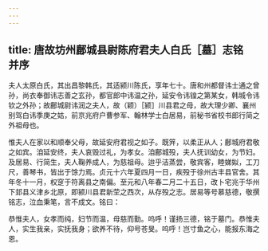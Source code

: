 ```yaml
---
---
---
```

title: 唐故坊州鄜城县尉陈府君夫人白氏［墓］志铭　并序
---



夫人太原白氏，其出昌黎韩氏，其适颍川陈氏，享年七十。唐和州都督讳士通之曾孙，尚衣奉御讳志善之玄孙，都官郎中讳温之孙，延安令讳锽之第某女，韩城令讳钦之外孙；故鄜城尉讳润之夫人，故（颖）［颍］川县君之母，故大理少卿、襄州别驾白讳季庚之姑，前京兆府户曹参军、翰林学士白居易，前秘书省校书郎行简之外祖母也。

惟夫人在家以和顺奉父母，故延安府君视之如子。既笄，以柔正从人；鄜城府君敬之如宾。洎延安终，夫人哀毁过礼，为孝女。洎鄜城殁，夫人抚训幼女，为节妇。及居易、行简生，夫人鞠养成人，为慈祖母。迨乎洁蒸尝，敬宾客，睦娣姒，工刀尺，善琴书，皆出于馀力焉。贞元十六年夏四月一日，疾殁于徐州古丰县官舍。其年冬十一月，权窆于符离县之南偏。至元和八年春二月二十五日，改卜宅兆于华州下邽县义津乡北原，即颍川县君新茔之西次，从存殁之志。居易等号慕慈德，敬撰铭志，泣血秉笔，言不成文。铭曰：

恭惟夫人，女孝而纯，妇节而温，母慈而勤。呜呼！谨扬三德，铭于墓门。恭惟夫人，实生我亲，实抚我身；欲养不待，仰号苍旻。呜呼！岂寸鱼之心，能报东海之恩。